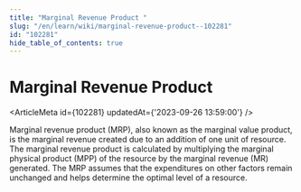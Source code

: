 ```yaml
---
title: "Marginal Revenue Product "
slug: "/en/learn/wiki/marginal-revenue-product--102281"
id: "102281"
hide_table_of_contents: true
---
```



# Marginal Revenue Product 

<ArticleMeta id={102281} updatedAt={'2023-09-26 13:59:00'} />
<div className='border-solid border-b border-t-0 my-4 border-[var(--ifm-color-gray-300)]' />

Marginal revenue product (MRP), also known as the marginal value product, is the marginal revenue created due to an addition of one unit of resource. The marginal revenue product is calculated by multiplying the marginal physical product (MPP) of the resource by the marginal revenue (MR) generated. The MRP assumes that the expenditures on other factors remain unchanged and helps determine the optimal level of a resource.
